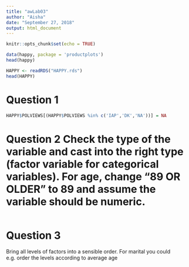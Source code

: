```yaml
---
title: "awLab03"
author: "Aisha"
date: "September 27, 2018"
output: html_document
---
```


```r
knitr::opts_chunk$set(echo = TRUE)
```


```r
data(happy, package = 'productplots')
head(happy)

HAPPY <- readRDS("HAPPY.rds")
head(HAPPY)
```

# Question 1
```r
HAPPY$POLVIEWS[(HAPPY$POLVIEWS %in% c('IAP','DK','NA'))] = NA
```

# Question 2 Check the type of the variable and cast into the right type (factor variable for categorical variables). For age, change “89 OR OLDER” to 89 and assume the variable should be numeric.
```r

```

# Question 3
Bring all levels of factors into a sensible order. For marital you could e.g. order the levels according to average age
```r

```

